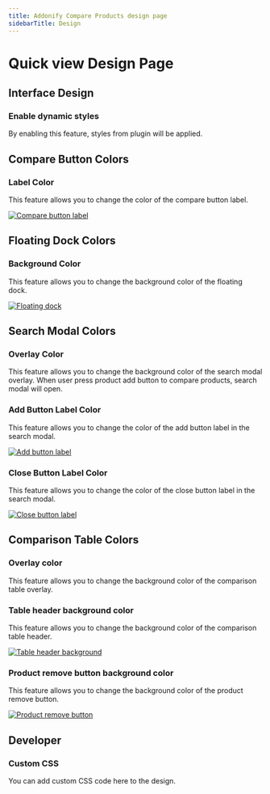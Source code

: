 ```yaml
---
title: Addonify Compare Products design page
sidebarTitle: Design
---
```


# Quick view Design Page

## Interface Design

### Enable dynamic styles

By enabling this feature, styles from plugin will be applied.


## Compare Button Colors

### Label Color

This feature allows you to change the color of the compare button label.


[![Compare button label](/products/compare-products/compare-button-label.png)](/products/compare-products/compare-button-label.png)


##  Floating Dock Colors

### Background Color

This feature allows you to change the background color of the floating dock.


[![Floating dock](/products/compare-products/floating-dock.png)](/products/compare-products/floating-dock.png)


## Search Modal Colors

### Overlay Color

This feature allows you to change the background color of the search modal overlay. When user press product add button to compare products, search modal will open.



### Add Button Label Color

This feature allows you to change the color of the add button label in the search modal.

[![Add button label](/products/compare-products/add-button-label.png)](/products/compare-products/add-button-label.png)


### Close Button Label Color

This feature allows you to change the color of the close button label in the search modal.

[![Close button label](/products/compare-products/close-button-label.png)](/products/compare-products/close-button-label.png)


## Comparison Table Colors


### Overlay color

This feature allows you to change the background color of the comparison table overlay.

### Table header background color

This feature allows you to change the background color of the comparison table header.

[![Table header background](/products/compare-products/table-header-bg.png)](/products/compare-products/table-header-bg.png)


### Product remove button background color

This feature allows you to change the background color of the product remove button.

[![Product remove button](/products/compare-products/remove-button.png)](/products/compare-products/remove-button.png)



## Developer

### Custom CSS

You can add custom CSS code here to the design.